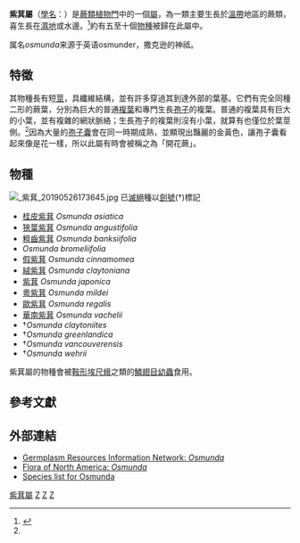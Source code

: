 {{Automatic taxobox
| taxon = Osmunda
| fossil_range = {{Geological range|侏罗纪|全新世|ref=<ref>Mike Viney, The Anatomy of Arborescent Plant Life Through Time.</ref>}}
| image = Osmunda claytoniana JSG.jpg
| image_caption = [[絨紫萁|絨紫萁]]（''Osmunda claytoniana''）
| authority = [[Carolus_Linnaeus|Linnaeus]], 1753
| type_species = '''歐紫萁<br>''Osmunda regalis'''''
| type_species_authority = Linnaeus
| subdivision_ranks = [[種|種]]
| subdivision = 
[[#物種|見內文]]
}}

'''紫萁屬'''（[[學名|學名]]：{{lang|la|'''''Osmunda'''''}}）是[[蕨類植物門|蕨類植物門]]中的一個[[屬|屬]]，為一類主要生長於[[溫帶|溫帶]]地區的蕨類，喜生長在[[濕地|濕地]]或水邊。<ref name="Fossils">{{cite book | title=Fossils | url=https://archive.org/details/fossils0000walk_e1r0 | publisher=[[Dorling_Kindersley|Dorling Kindersley]] | author={{link-en|西里爾·沃克 (古生物學家)|Cyril Walker (palaeontologist)|Walker, Cyril}} | last2=Ward | first2=David | authorlink2=David Ward (palaeontologist) | series=Smithsonian Handbooks | year=2002 | page=[https://archive.org/details/fossils0000walk_e1r0/page/293 293] | isbn=0789489848 | edition=revised, illustrated}}</ref>約有五至十個[[物種|物種]]被歸在此屬中。

属名''osmunda''来源于英语osmunder，撒克逊的神祗。

== 特徵 ==
其物種長有短[[莖|莖]]，具纖維結構，並有許多穿過其到達外部的葉基。它們有完全同種二形的蕨葉，分別為巨大的普通[[複葉|複葉]]和專門生長[[孢子|孢子]]的複葉。普通的複葉具有巨大的小葉，並有複雜的網狀脈絡；生長孢子的複葉則沒有小葉，就算有也僅位於葉莖側。<ref name="Fossils" />因為大量的[[孢子囊|孢子囊]]會在同一時期成熟，並顯現出豔麗的金黃色，讓孢子囊看起來像是花一樣，所以此屬有時會被稱之為「開花蕨」。

== 物種 ==
[[File:_紫萁_20190526173645.jpg|thumb]]
已[[滅絕|滅絕]]種以[[劍號|劍號]](†)標記

* [[桂皮紫萁|桂皮紫萁]] ''Osmunda asiatica''
* [[狹葉紫萁|狹葉紫萁]] ''Osmunda angustifolia''
* [[粗齒紫萁|粗齒紫萁]] ''Osmunda banksiifolia''
*''Osmunda bromeliifolia''
* [[假紫萁|假紫萁]] ''Osmunda cinnamomea''
* [[絨紫萁|絨紫萁]] ''Osmunda claytoniana''
* [[紫萁|紫萁]] ''Osmunda japonica''
* [[粵紫萁|粵紫萁]] ''Osmunda mildei''
* [[歐紫萁|歐紫萁]] ''Osmunda regalis''
* [[華南紫萁|華南紫萁]] ''Osmunda vachelii''
* †''Osmunda claytoniites''
* †''Osmunda greenlandica''
* †''Osmunda vancouverensis''
* †''Osmunda wehrii''
紫萁屬的物種會被[[鞍形埃尺蛾|鞍形埃尺蛾]]之類的[[鱗翅目|鱗翅目]][[幼蟲|幼蟲]]食用。

== 參考文獻 ==
{{reflist}}

== 外部連結 ==
*[https://web.archive.org/web/20140915105615/http://www.ars-grin.gov/cgi-bin/npgs/html/splist.pl?8633 Germplasm Resources Information Network: ''Osmunda'']
*[http://www.efloras.org/florataxon.aspx?flora_id=1&taxon_id=123343 Flora of North America: ''Osmunda''] {{Wayback|url=http://www.efloras.org/florataxon.aspx?flora_id=1&taxon_id=123343 |date=20210122064202 }}
*[https://web.archive.org/web/20090908034409/http://homepages.caverock.net.nz/~bj/fern/osmunda.htm  Species list for Osmunda]
{{Taxonbar|from=Q1427328}}

[[Category:紫萁屬|]]
[[Category:紫萁科|Z]]
[[Category:卡爾·林奈命名的生物分類|Z]]
[[Category:1753年描述的分类群|Z]]
